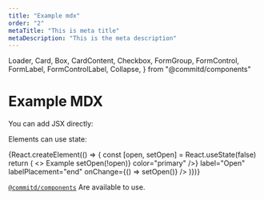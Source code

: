 ```yaml
---
title: "Example mdx"
order: "2"
metaTitle: "This is meta title"
metaDescription: "This is the meta description"
---
```


  Loader,
  Card,
  Box,
  CardContent,
  Checkbox,
  FormGroup,
  FormControl,
  FormLabel,
  FormControlLabel,
  Collapse,
} from "@commitd/components"

# Example MDX

You can add JSX directly:

<Loader />

Elements can use state:

<Card>
  <CardContent>
  {React.createElement(() =>  {
    const [open, setOpen] = React.useState(false)
    return (
      <>
      <FormControl component="fieldset">
      <FormLabel component="legend">Example</FormLabel>
      <FormGroup aria-label="position" row>
        <FormControlLabel
          control={<Checkbox checked={open} onChange={() => setOpen(!open)} color="primary" />}
          label="Open"
          labelPlacement="end"
          onChange={() => setOpen()}
        />
      </FormGroup>
    </FormControl>
    <Collapse in={open}>
      <Box p={4}>
       <Loader color="primary" variant={'spin'} size={100}/>
      </Box>
    </Collapse>
    </>
    )})}
  </CardContent>
</Card>

[`@commitd/components`](https://committed.software/components) Are available to use.
